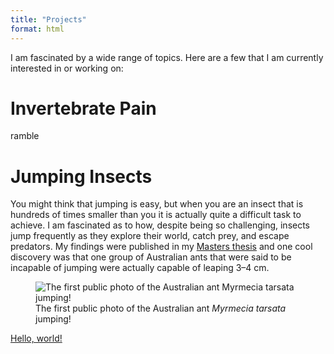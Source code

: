 ```yaml
---
title: "Projects"
format: html
---
```


I am fascinated by a wide range of topics. Here are a few that I am currently interested in or working on: <br>

# Invertebrate Pain
ramble

# Jumping Insects
You might think that jumping is easy, but when you are an insect that is hundreds of times smaller than you it is actually quite a difficult task to achieve. I am fascinated as to how, despite being so challenging, insects jump frequently as they explore their world, catch prey, and escape predators. My findings were published in my [Masters thesis](https://doi.org/10.25949/26793253.v1) and one cool discovery was that one group of Australian ants that were said to be incapable of jumping were actually capable of leaping 3–4 cm.

![The first public photo of the Australian ant *Myrmecia tarsata* jumping!](images/ant_jump.jpg)


<a href="http://example.com/" target="_blank">Hello, world!</a>